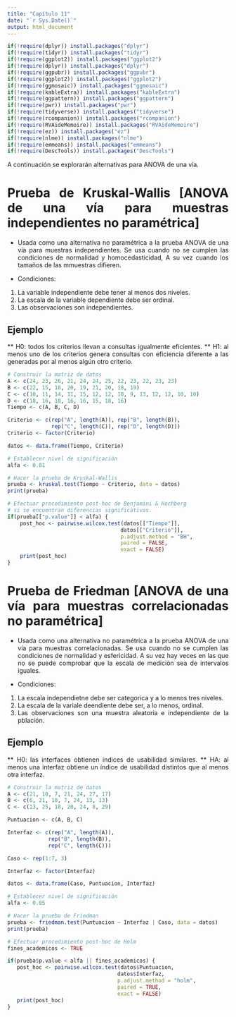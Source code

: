 ---
title: "Capítulo 11"
date: "`r Sys.Date()`"
output: html_document 
---

```{r setup, include=FALSE}
if(!require(dplyr)) install.packages("dplyr")
if(!require(tidyr)) install.packages("tidyr")
if(!require(ggplot2)) install.packages("ggplot2")
if(!require(dplyr)) install.packages("dplyr")
if(!require(ggpubr)) install.packages("ggpubr")
if(!require(ggplot2)) install.packages("ggplot2")
if(!require(ggmosaic)) install.packages("ggmosaic")
if(!require(kableExtra)) install.packages("kableExtra")
if(!require(ggpattern)) install.packages("ggpattern")
if(!require(pwr)) install.packages("pwr")
if(!require(tidyverse)) install.packages("tidyverse")
if(!require(rcompanion)) install.packages("rcompanion")
if(!require(RVAideMemoire)) install.packages("RVAideMemoire")
if(!require(ez)) install.packages("ez")
if(!require(nlme)) install.packages("nlme")
if(!require(emmeans)) install.packages("emmeans")
if(!require(DescTools)) install.packages("DescTools")
```

```{=html}
<style>
body {
text-align: justify}
</style>
```

A continuación se explorarán alternativas para ANOVA de una vía.

# Prueba de Kruskal-Wallis [ANOVA de una vía para muestras independientes no paramétrica]

* Usada como una alternativa no paramétrica a la prueba ANOVA de una vía para muestras independientes. Se usa cuando no se cumplen las condiciones de normalidad y homocedasticidad, A su vez cuando los tamaños de las mmuestras difieren.


* Condiciones:
1) La variable independiente debe tener al menos dos niveles.
2) La escala de la variable dependiente debe ser ordinal.
3) Las observaciones son independientes.

## Ejemplo

** H0: todos los criterios llevan a consultas igualmente eficientes.
** H1: al menos uno de los criterios genera consultas con eficiencia diferente a las generadas por al menos algún otro criterio.

```{r a}
# Construir la matriz de datos
A <- c(24, 23, 26, 21, 24, 24, 25, 22, 23, 22, 23, 23)
B <- c(22, 15, 18, 20, 19, 21, 20, 18, 19)
C <- c(10, 11, 14, 11, 15, 12, 12, 10, 9, 13, 12, 12, 10, 10)
D <- c(18, 16, 18, 16, 16, 15, 18, 16)
Tiempo <- c(A, B, C, D)

Criterio <- c(rep("A", length(A)), rep("B", length(B)),
              rep("C", length(C)), rep("D", length(D)))
Criterio <- factor(Criterio)

datos <- data.frame(Tiempo, Criterio)

# Establecer nivel de significación
alfa <- 0.01

# Hacer la prueba de Kruskal-Wallis
prueba <- kruskal.test(Tiempo ~ Criterio, data = datos)
print(prueba)

# Efectuar procedimiento post-hoc de Benjamini & Hochberg
# si se encuentran diferencias significativas.
if(prueba[["p.value"]] < alfa) {
    post_hoc <- pairwise.wilcox.test(datos[["Tiempo"]],
                                    datos[["Criterio"]],
                                    p.adjust.method = "BH",
                                    paired = FALSE,
                                    exact = FALSE)
    print(post_hoc)
}

```


# Prueba de Friedman [ANOVA de una vía para muestras correlacionadas no paramétrica]

* Usada como una alternativa no paramétrica a la prueba ANOVA de una vía para muestras correlacionadas. Se usa cuando no se cumplen las condiciones de normalidad y esfericidad. A su vez hay veces en las que no se puede comprobar que la escala de medición sea de intervalos iguales.

* Condiciones:
1) La escala independietne debe ser categorica y a lo menos tres niveles.
2) La escala de la variale deendiente debe ser, a lo menos, ordinal.
3) Las observaciones son una muestra aleatoria e independiente de la pblación.

## Ejemplo

** H0: las interfaces obtienen índices de usabilidad similares.
** HA: al menos una interfaz obtiene un índice de usabilidad distintos que al menos otra interfaz.


```{r b}
# Construir la matriz de datos
A <- c(21, 10, 7, 21, 24, 27, 17)
B <- c(6, 21, 18, 7, 24, 13, 13)
C <- c(13, 25, 18, 20, 24, 8, 29)

Puntuacion <- c(A, B, C)

Interfaz <- c(rep("A", length(A)),
             rep("B", length(B)),
             rep("C", length(C)))

Caso <- rep(1:7, 3)

Interfaz <- factor(Interfaz)

datos <- data.frame(Caso, Puntuacion, Interfaz)

# Establecer nivel de significación
alfa <- 0.05 

# Hacer la prueba de Friedman
prueba <- friedman.test(Puntuacion ~ Interfaz | Caso, data = datos)
print(prueba)

# Efectuar procedimiento post-hoc de Holm 
fines_academicos <- TRUE

if(prueba$p.value < alfa || fines_academicos) {
   post_hoc <- pairwise.wilcox.test(datos$Puntuacion,
                                   datos$Interfaz,
                                   p.adjust.method = "holm",
                                   paired = TRUE,
                                   exact = FALSE)
   print(post_hoc)
}

```
